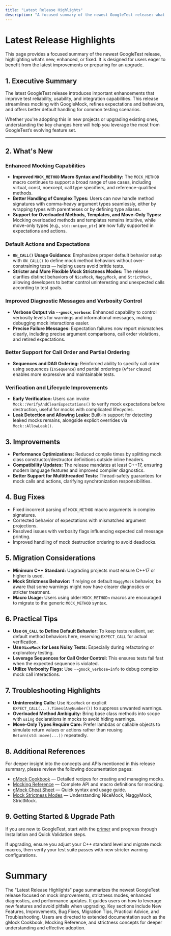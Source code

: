 ```yaml
---
title: "Latest Release Highlights"
description: "A focused summary of the newest GoogleTest release: what’s new, enhanced, or fixed. Ideal for users eager to benefit from the latest improvements or preparing for an upgrade."
---
```


# Latest Release Highlights

This page provides a focused summary of the newest GoogleTest release, highlighting what’s new, enhanced, or fixed. It is designed for users eager to benefit from the latest improvements or preparing for an upgrade.

## 1. Executive Summary

The latest GoogleTest release introduces important enhancements that improve test reliability, usability, and integration capabilities. This release streamlines mocking with GoogleMock, refines expectations and behaviors, and offers better default handling for common testing scenarios.

Whether you're adopting this in new projects or upgrading existing ones, understanding the key changes here will help you leverage the most from GoogleTest’s evolving feature set.

---

## 2. What's New

### Enhanced Mocking Capabilities
- **Improved `MOCK_METHOD` Macro Syntax and Flexibility:** The `MOCK_METHOD` macro continues to support a broad range of use cases, including virtual, const, noexcept, call type specifiers, and reference-qualified methods.
- **Better Handling of Complex Types:** Users can now handle method signatures with comma-heavy argument types seamlessly, either by wrapping types with parentheses or by defining type aliases.
- **Support for Overloaded Methods, Templates, and Move-Only Types:** Mocking overloaded methods and templates remains intuitive, while move-only types (e.g., `std::unique_ptr`) are now fully supported in expectations and actions.

### Default Actions and Expectations
- **`ON_CALL()` Usage Guidance:** Emphasizes proper default behavior setup with `ON_CALL()` to define mock method behaviors without over-constraining tests — helping users avoid brittle tests.
- **Stricter and More Flexible Mock Strictness Modes:** The release clarifies distinct behaviors of `NiceMock`, `NaggyMock`, and `StrictMock`, allowing developers to better control uninteresting and unexpected calls according to test goals.

### Improved Diagnostic Messages and Verbosity Control
- **Verbose Output via `--gmock_verbose`:** Enhanced capability to control verbosity levels for warnings and informational messages, making debugging mock interactions easier.
- **Precise Failure Messages:** Expectation failures now report mismatches clearly, including precise argument comparisons, call order violations, and retired expectations.

### Better Support for Call Order and Partial Ordering
- **Sequences and DAG Ordering:** Reinforced ability to specify call order using sequences (`InSequence`) and partial orderings (`After` clause) enables more expressive and maintainable tests.

### Verification and Lifecycle Improvements
- **Early Verification:** Users can invoke `Mock::VerifyAndClearExpectations()` to verify mock expectations before destruction, useful for mocks with complicated lifecycles.
- **Leak Detection and Allowing Leaks:** Built-in support for detecting leaked mocks remains, alongside explicit overrides via `Mock::AllowLeak()`.


## 3. Improvements

- **Performance Optimizations:** Reduced compile times by splitting mock class constructor/destructor definitions outside inline headers.
- **Compatibility Updates:** The release mandates at least C++17, ensuring modern language features and improved compiler diagnostics.
- **Better Support for Multithreaded Tests:** Thread-safety guarantees for mock calls and actions, clarifying synchronization responsibilities.


## 4. Bug Fixes

- Fixed incorrect parsing of `MOCK_METHOD` macro arguments in complex signatures.
- Corrected behavior of expectations with mismatched argument projections.
- Resolved issues with verbosity flags influencing expected call message printing.
- Improved handling of mock destruction ordering to avoid deadlocks.


## 5. Migration Considerations

- **Minimum C++ Standard:** Upgrading projects must ensure C++17 or higher is used.
- **Mock Strictness Behavior:** If relying on default `NaggyMock` behavior, be aware that some warnings might now have clearer diagnostics or stricter treatment.
- **Macro Usage:** Users using older `MOCK_METHODn` macros are encouraged to migrate to the generic `MOCK_METHOD` syntax.


## 6. Practical Tips

- **Use `ON_CALL` to Define Default Behavior:** To keep tests resilient, set default method behaviors here, reserving `EXPECT_CALL` for actual verification.
- **Use `NiceMock` for Less Noisy Tests:** Especially during refactoring or exploratory testing.
- **Leverage Sequences for Call Order Control:** This ensures tests fail fast when the expected sequence is violated.
- **Utilize Verbosity Flags:** Use `--gmock_verbose=info` to debug complex mock call interactions.


## 7. Troubleshooting Highlights

- **Uninteresting Calls:** Use `NiceMock` or explicit `EXPECT_CALL(...).Times(AnyNumber())` to suppress unwanted warnings.
- **Overloaded Method Ambiguity:** Bring base class methods into scope with `using` declarations in mocks to avoid hiding warnings.
- **Move-Only Types Require Care:** Prefer lambdas or callable objects to simulate return values or actions rather than reusing `Return(std::move(...))` repeatedly.


## 8. Additional References

For deeper insight into the concepts and APIs mentioned in this release summary, please review the following documentation pages:

- [gMock Cookbook](https://google.github.io/googletest/gmock_cook_book.html) — Detailed recipes for creating and managing mocks.
- [Mocking Reference](https://google.github.io/googletest/reference/mocking.md) — Complete API and macro definitions for mocking.
- [gMock Cheat Sheet](https://google.github.io/googletest/gmock_cheat_sheet.html) — Quick syntax and usage guide.
- [Mock Strictness Modes](https://google.github.io/googletest/concepts/mocking-and-behaviors/mock-strictness-modes.html) — Understanding NiceMock, NaggyMock, StrictMock.


## 9. Getting Started & Upgrade Path

If you are new to GoogleTest, start with the [primer](https://google.github.io/googletest/primer.html) and progress through Installation and Quick Validation steps.

If upgrading, ensure you adjust your C++ standard level and migrate mock macros, then verify your test suite passes with new stricter warning configurations.


# Summary

The "Latest Release Highlights" page summarizes the newest GoogleTest release focused on mock improvements, strictness modes, enhanced diagnostics, and performance updates. It guides users on how to leverage new features and avoid pitfalls when upgrading. Key sections include New Features, Improvements, Bug Fixes, Migration Tips, Practical Advice, and Troubleshooting. Users are directed to extended documentation such as the gMock Cookbook, Mocking Reference, and strictness concepts for deeper understanding and effective adoption.